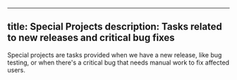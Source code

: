 
---
title: Special Projects
description: Tasks related to new releases and critical bug fixes
---

Special projects are tasks provided when we have a new release, like bug testing, or when there's a critical bug that needs manual work to fix affected users.

<LinkCard title="Back to Daily Tasks Overview" href="/daily-tasks/overview/" description="Return to the overview of daily tasks." />
